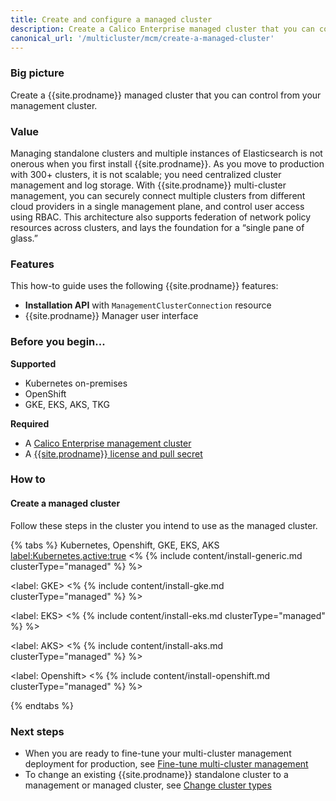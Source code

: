 ```yaml
---
title: Create and configure a managed cluster
description: Create a Calico Enterprise managed cluster that you can control from you management cluster.
canonical_url: '/multicluster/mcm/create-a-managed-cluster'
---
```


### Big picture

Create a {{site.prodname}} managed cluster that you can control from your management cluster.

### Value

Managing standalone clusters and multiple instances of Elasticsearch is not onerous when you first install {{site.prodname}}. 
As you move to production with 300+ clusters, it is not scalable; you need centralized cluster management and log storage. 
With {{site.prodname}} multi-cluster management, you can securely connect multiple clusters from different cloud providers 
in a single management plane, and control user access using RBAC. This architecture also supports federation of network 
policy resources across clusters, and lays the foundation for a “single pane of glass.” 

### Features

This how-to guide uses the following {{site.prodname}} features:

- **Installation API** with `ManagementClusterConnection` resource
- {{site.prodname}} Manager user interface

### Before you begin...

**Supported**

- Kubernetes on-premises
- OpenShift
- GKE, EKS, AKS, TKG

**Required**

- A [Calico Enterprise management cluster]({{site.baseurl}}/multicluster/mcm/create-a-management-cluster)
- A [{{site.prodname}} license and pull secret]({{site.baseurl}}/getting-started/calico-enterprise)

### How to

#### Create a managed cluster
Follow these steps in the cluster you intend to use as the managed cluster.

{% tabs %}
Kubernetes, Openshift, GKE, EKS, AKS
<label:Kubernetes,active:true>
<%
{% include content/install-generic.md clusterType="managed" %}
%>

<label: GKE>
<%
{% include content/install-gke.md clusterType="managed" %}
%>

<label: EKS>
<%
{% include content/install-eks.md clusterType="managed" %}
%>

<label: AKS>
<%
{% include content/install-aks.md clusterType="managed" %}
%>

<label: Openshift>
<%
{% include content/install-openshift.md clusterType="managed" %}
%>

{% endtabs %}

### Next steps

- When you are ready to fine-tune your multi-cluster management deployment for production, see [Fine-tune multi-cluster management]({{site.baseurl}}/multicluster/mcm/fine-tune-deployment)
- To change an existing {{site.prodname}} standalone cluster to a management or managed cluster, see [Change cluster types]({{site.baseurl}}/multicluster/mcm/change-cluster-type)
